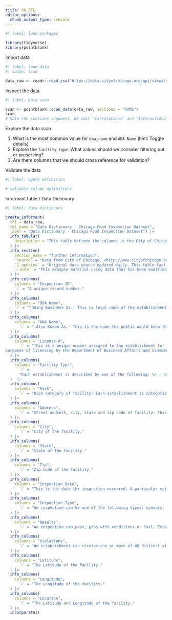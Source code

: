 ```yaml
---
title: 00_ETL
editor_options: 
  chunk_output_type: console
---
```


```r
#| label: load packages

library(tidyverse)
library(pointblank)
```


Import data
```r
#| label: load data
#| cache: true

data_raw <- readr::read_csv("https://data.cityofchicago.org/api/views/4ijn-s7e5/rows.csv")

```

Inspect the data
```r
#| label: Data scan

scan <- pointblank::scan_data(data_raw, sections = "OVMS")
scan
# Note the sections argument. We omit "Correlations" and "Interactions" because these aren't relevant for this dataset and take a long time to run on this large of a dataset.
```

Explore the data scan.

1. What is the most common value for `dba_name` and `AKA Name` (hint: Toggle details)
1. Explore the `facility_type`. What values should we consider filtering out or preserving?
1. Are there columns that we should cross reference for validation?

Validate the data
```r
#| label: agent definition

# validate column definitions

```


Informant table / Data Dictionary 
```r
#| label: data dictionary

create_informant(
  tbl = data_raw,
  tbl_name = "Data Dictionary - Chicago Food Inspection Dataset",
  label = "Data Dictionary - Chicago Food Inspection Dataset") |> 
  info_tabular(
    description = "This table defines the columns in the City of Chicago Food Inspection dataset"
  ) |> 
  info_section(
    section_name = "further information",
    `source` = "Data from City of Chicago, <http://www.cityofchicago.org>",
    `🔄 updates` = "Original data source updated daily. This table last updated {Sys.Date()}.",
    `ℹ️ note` = "This example material using data that has been modified for use from its original source, <www.cityofchicago.org>, the official website of the City of Chicago.  The City of Chicago makes no claims as to the content, accuracy, timeliness, or completeness of any of the data provided at this site.  The data provided at this site is subject to change at any time.  It is understood that the data provided at this site is being used at one's own risk."
  ) |> 
  info_columns(
    columns = "Inspection ID",
    `ℹ️` = "A unique record number."
  ) |> 
  info_columns(
    columns = "DBA Name",
    `ℹ️` = "'Doing Business As.' This is legal name of the establishment."
  ) |> 
  info_columns(
    columns = "AKA Name",
      `ℹ️` = "'Also Known As.' This is the name the public would know the establishment as."
  ) |> 
  info_columns(
    columns = "License #",
      `ℹ️` = "This is a unique number assigned to the establishment for the 
purposes of licensing by the Department of Business Affairs and Consumer Protection."
  ) |>  
  info_columns(
    columns = "Facility Type",
      `ℹ️` =
      "Each establishment is described by one of the following: \n - bakery","banquet hall \n - candy store \n - caterer \n - coffee shop \n - day care center (for ages less than 2) \n - day care center (for ages 2 – 6) \n - day care center (combo, for ages less than 2 and 2 – 6  \n - combinedd) \n - gas station \n - Golden Diner \n - grocery store \n - hospital \n - long term care center(nursing home) \n - liquor store \n - mobile food dispenser \n - restaurant \n - paleteria \n - school \n - shelter \n - tavern \n - social club \n - wholesaler \n - Wrigley Field Rooftop"
  )  |>
  info_columns(
    columns = "Risk",
      `ℹ️` = "Risk category of facility: Each establishment is categorized as to its risk of adversely affecting the public's health, with 1 being the highest and 3 the lowest. The frequency of inspection is tied to this risk, with risk 1 establishments inspected most frequently and risk 3 least frequently."
  ) |>  
  info_columns(
    columns = "Address",
      `ℹ️` = "Street address, city, state and zip code of facility: This is the complete address where the facility is located."
  ) |>  
  info_columns(
    columns = "City",
      `ℹ️` = "City of the facility."
  ) |>  
  info_columns(
    columns = "State",
      `ℹ️` = "State of the facility."
  ) |>  
  info_columns(
    columns = "Zip",
      `ℹ️` = "Zip Code of the facility."
  ) |>  
  info_columns(
    columns = "Inspection Date",
      `ℹ️` = "This is the date the inspection occurred. A particular establishment is likely to have multiple inspections which are denoted by different inspection dates."
  ) |>  
  info_columns(
    columns = "Inspection Type",
      `ℹ️` = "An inspection can be one of the following types: canvass, the most common type of inspection performed at a frequency relative to the risk of the establishment; consultation, when the inspection is done at the request of the owner prior to the opening of the establishment; complaint, when  the inspection is done in response to a complaint against the establishment; license, when the inspection is done as a requirement for the establishment to receive its license to operate; suspect food poisoning, when the inspection is done in response to one or more persons claiming to have gotten ill as a result of eating at the establishment (a specific type of complaint-based inspection); task-force inspection, when an inspection of a bar or tavern is done. Re-inspections can occur for most types of these inspections and are indicated as such."
  ) |>  
  info_columns(
    columns = "Results",
      `ℹ️` = "An inspection can pass, pass with conditions or fail. Establishments receiving a 'pass' were found to have no critical or serious violations (violation number 1-14 and 15-29, respectively). Establishments receiving a 'pass with conditions' were found to have critical or serious violations, but these were corrected during the inspection. Establishments receiving a 'fail' were found to have critical or serious violations that were not correctable during the inspection. An establishment receiving a 'fail' does not necessarily mean the establishment's licensed is suspended. Establishments found to be out of business or not located are indicated as such."
  ) |>  
  info_columns(
    columns = "Violations",
      `ℹ️` = "An establishment can receive one or more of 45 distinct violations (violation numbers 1-44 and 70). For each violation number listed for a given establishment, the requirement the establishment must meet in order for it to NOT receive a violation is noted, followed by a specific description of the findings that caused the violation to be issued."
  ) |>  
  info_columns(
    columns = "Latitude",
      `ℹ️` = "The Latitude of the facility."
  ) |>
  info_columns(
    columns = "Longitude",
      `ℹ️` = "The Longitude of the facility."
  ) |>
  info_columns(
    columns = "Location",
      `ℹ️` = "The Latitude and Longitude of the facility."
  ) |>
  incorporate()


```


